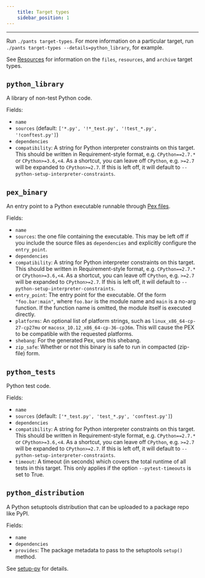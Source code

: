 ```yaml
---
    title: Target types
    sidebar_position: 1
---
```


---

Run `./pants target-types`. For more information on a particular target, run `./pants target-types --details=python_library`, for example.

See [Resources](../../using-pants/resources-and-archives.mdx) for information on the `files`, `resources`, and `archive` target types.

## `python_library`

A library of non-test Python code.

Fields:

- `name`
- `sources` (default: `['*.py', '!*_test.py', '!test_*.py', '!conftest.py']`)
- `dependencies`
- `compatibility`: A string for Python interpreter constraints on this target. This should be written in Requirement-style format, e.g. `CPython==2.7.*` or `CPython>=3.6,<4`. As a shortcut, you can leave off `CPython`, e.g. `>=2.7` will be expanded to `CPython>=2.7`. If this is left off, it will default to `--python-setup-interpreter-constraints`.

## `pex_binary`

An entry point to a Python executable runnable through [Pex files](./pex-files.mdx).

Fields:

- `name`
- `sources`: the one file containing the executable. This may be left off if you include the source files as `dependencies` and explicitly configure the `entry_point`.
- `dependencies`
- `compatibility`: A string for Python interpreter constraints on this target. This should be written in Requirement-style format, e.g. `CPython==2.7.*` or `CPython>=3.6,<4`. As a shortcut, you can leave off `CPython`, e.g. `>=2.7` will be expanded to `CPython>=2.7`. If this is left off, it will default to `--python-setup-interpreter-constraints`.
- `entry_point`: The entry point for the executable. Of the form `"foo.bar:main"`, where `foo.bar` is the module name and `main` is a no-arg function. If the function name is omitted, the module itself is executed directly.
- `platforms`: An optional list of platform strings, such as `linux_x86_64-cp-27-cp27mu` or `macosx_10.12_x86_64-cp-36-cp36m`. This will cause the PEX to be compatible with the requested platforms.
- `shebang`: For the generated Pex, use this shebang.
- `zip_safe`: Whether or not this binary is safe to run in compacted (zip-file) form.

## `python_tests`

Python test code.

Fields:

- `name`
- `sources` (default: `['*_test.py', 'test_*.py', 'conftest.py']`)
- `dependencies`
- `compatibility`: A string for Python interpreter constraints on this target. This should be written in Requirement-style format, e.g. `CPython==2.7.*` or `CPython>=3.6,<4`. As a shortcut, you can leave off `CPython`, e.g. `>=2.7` will be expanded to `CPython>=2.7`. If this is left off, it will default to `--python-setup-interpreter-constraints`.
- `timeout`: A timeout (in seconds) which covers the total runtime of all tests in this target. This only applies if the option `--pytest-timeouts` is set to True.

## `python_distribution`

A Python setuptools distribution that can be uploaded to a package repo like PyPI.

Fields:

- `name`
- `dependencies`
- `provides`: The package metadata to pass to the setuptools `setup()` method.

See [setup-py](./building-distributions.mdx) for details.
